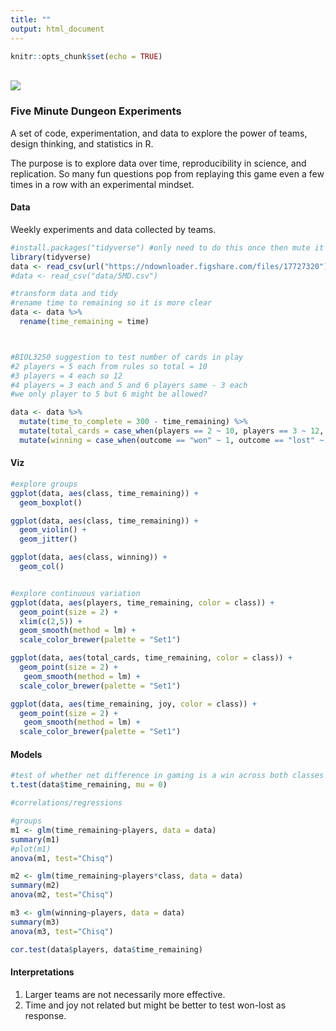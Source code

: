```yaml
---
title: ""
output: html_document
---
```


```r
knitr::opts_chunk$set(echo = TRUE)
```
<br>
![](./5MD.jpg) 

### Five Minute Dungeon Experiments  
A set of code, experimentation, and data to explore the power of teams, design thinking, and statistics in R.  

The purpose is to explore data over time, reproducibility in science, and replication. So many fun questions pop from replaying this game even a few times in a row with an experimental mindset.  

#### Data  
Weekly experiments and data collected by teams.  

```r
#install.packages("tidyverse") #only need to do this once then mute it with #
library(tidyverse)
data <- read_csv(url("https://ndownloader.figshare.com/files/17727320")) #read from web for updates
#data <- read_csv("data/5MD.csv")

#transform data and tidy
#rename time to remaining so it is more clear
data <- data %>%
  rename(time_remaining = time)



#BIOL3250 suggestion to test number of cards in play
#2 players = 5 each from rules so total = 10
#3 players = 4 each so 12
#4 players = 3 each and 5 and 6 players same - 3 each
#we only player to 5 but 6 might be allowed?

data <- data %>%
  mutate(time_to_complete = 300 - time_remaining) %>%
  mutate(total_cards = case_when(players == 2 ~ 10, players == 3 ~ 12, players == 4 ~ 12, players == 5 ~ 15, players == 6 ~ 18)) %>%
  mutate(winning = case_when(outcome == "won" ~ 1, outcome == "lost" ~ 0))

```

#### Viz  
```r
#explore groups
ggplot(data, aes(class, time_remaining)) +
  geom_boxplot()

ggplot(data, aes(class, time_remaining)) +
  geom_violin() +
  geom_jitter()

ggplot(data, aes(class, winning)) +
  geom_col()


#explore continuous variation
ggplot(data, aes(players, time_remaining, color = class)) +
  geom_point(size = 2) +
  xlim(c(2,5)) +
  geom_smooth(method = lm) +
  scale_color_brewer(palette = "Set1")

ggplot(data, aes(total_cards, time_remaining, color = class)) +
  geom_point(size = 2) +
   geom_smooth(method = lm) +
  scale_color_brewer(palette = "Set1")

ggplot(data, aes(time_remaining, joy, color = class)) +
  geom_point(size = 2) +
   geom_smooth(method = lm) +
  scale_color_brewer(palette = "Set1")

```

#### Models
```r
#test of whether net difference in gaming is a win across both classes
t.test(data$time_remaining, mu = 0)

#correlations/regressions

#groups
m1 <- glm(time_remaining~players, data = data)
summary(m1)
#plot(m1)
anova(m1, test="Chisq")

m2 <- glm(time_remaining~players*class, data = data)
summary(m2)
anova(m2, test="Chisq")

m3 <- glm(winning~players, data = data)
summary(m3)
anova(m3, test="Chisq")

cor.test(data$players, data$time_remaining)

```

#### Interpretations  
1. Larger teams are not necessarily more effective.  
2. Time and joy not related but might be better to test won-lost as response.  
